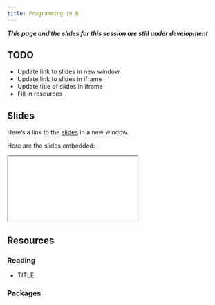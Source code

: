 ```yaml
---
title: Programming in R
---
```


***This page and the slides for this session are still under development***

## TODO

- Update link to slides in new window
- Update link to slides in iframe
- Update title of slides in iframe
- Fill in resources

## Slides

Here's a link to the [slides](/slides/01-foundations/03-programming/index.qmd){target="_blank"} in a new window. 

Here are the slides embedded:

<iframe class="slide-deck ar3x2" src="/slides/01-foundations/03-programming/index.html" title="Programming in R slides">
</iframe>

## Resources

### Reading

- TITLE

  <LINK>


### Packages
